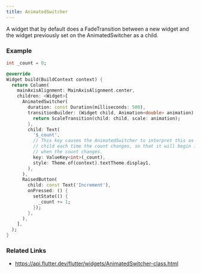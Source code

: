 ```yaml
---
title: AnimatedSwitcher
---
```


A widget that by default does a FadeTransition between a new widget and the widget previously set on the AnimatedSwitcher as a child.

### Example

```dart liveslice=AnimatedSwitcher
int _count = 0;

@override
Widget build(BuildContext context) {
  return Column(
    mainAxisAlignment: MainAxisAlignment.center,
    children: <Widget>[
      AnimatedSwitcher(
        duration: const Duration(milliseconds: 500),
        transitionBuilder: (Widget child, Animation<double> animation) {
          return ScaleTransition(child: child, scale: animation);
        },
        child: Text(
          '$_count',
          // This key causes the AnimatedSwitcher to interpret this as a "new"
          // child each time the count changes, so that it will begin its animation
          // when the count changes.
          key: ValueKey<int>(_count),
          style: Theme.of(context).textTheme.display1,
        ),
      ),
      RaisedButton(
        child: const Text('Increment'),
        onPressed: () {
          setState(() {
            _count += 1;
          });
        },
      ),
    ],
  );
}
```

### Related Links
- https://api.flutter.dev/flutter/widgets/AnimatedSwitcher-class.html

